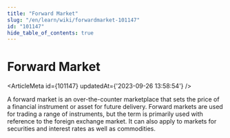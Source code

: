 ```yaml
---
title: "Forward Market"
slug: "/en/learn/wiki/forwardmarket-101147"
id: "101147"
hide_table_of_contents: true
---
```



# Forward Market

<ArticleMeta id={101147} updatedAt={'2023-09-26 13:58:54'} />
<div className='border-solid border-b border-t-0 my-4 border-[var(--ifm-color-gray-300)]' />

A forward market is an over-the-counter marketplace that sets the price of a financial instrument or asset for future delivery. Forward markets are used for trading a range of instruments, but the term is primarily used with reference to the foreign exchange market. It can also apply to markets for securities and interest rates as well as commodities.
